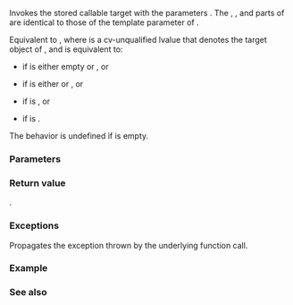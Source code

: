 {{cpp/utility/functional/move_only_function/title | operator()}}
{{cpp/utility/functional/move_only_function/navbar}}
{{ddcl | since=c++23 |
R operator()( Args... args ) /*cv*/ /*ref*/ noexcept(/*noex*/);
}}

Invokes the stored callable target with the parameters {{tt|args}}. The {{c|/*cv*/}}, {{c|/*ref*/}}, and {{c|/*noex*/}} parts of {{c|operator()}} are identical to those of the template parameter of {{tt|std::move_only_function}}.

Equivalent to {{c|return std::invoke_r&lt;R&gt;(/*cv-ref-cast*/(f), std::forward&lt;Args&gt;(args)...);}}, where {{tt|f}} is a cv-unqualified lvalue that denotes the target object of {{c|*this}}, and {{c|/*cv-ref-cast*/(f)}} is equivalent to:
* {{c|f}} if {{spar|cv}} {{spar|ref}} is either empty or {{c|&amp;}}, or
* {{c|std::as_const(f)}} if {{spar|cv}} {{spar|ref}} is either {{c|const}} or {{c|const &amp;}}, or
* {{c|std::move(f)}} if {{spar|cv}} {{spar|ref}} is {{c|&amp;&amp;}}, or
* {{c|std::move(std::as_const(f))}} if {{spar|cv}} {{spar|ref}} is {{c|const &amp;&amp;}}.

The behavior is undefined if {{c|*this}} is empty.

===Parameters===
{{par begin}}
{{par | args | parameters to pass to the stored callable target}}
{{par end}}

===Return value===
{{c|std::invoke_r&lt;R&gt;(/*cv-ref-cast*/(f), std::forward&lt;Args&gt;(args)...)}}.

===Exceptions===
Propagates the exception thrown by the underlying function call.

===Example===
{{example
 | The following example shows how {{lc|std::move_only_function}} can passed to other functions by value. Also, it shows how {{lc|std::move_only_function}} can store lambdas.
 | code=
#include &lt;iostream&gt;
#include &lt;functional&gt;

void call(std::move_only_function&lt;int() const&gt; f)  // can be passed by value
{ 
    std::cout &lt;&lt; f() &lt;&lt; '\n';
}

int normal_function() 
{
    return 42;
}

int main()
{
    int n = 1;
    auto lambda = [&amp;n](){ return n; };
    std::move_only_function&lt;int() const&gt; f = lambda;
    call(std::move(f));

    n = 2;
    call(lambda); 

    f = normal_function; 
    call(std::move(f));
}
 | output=
1
2
42
}}

===See also===
{{dsc begin}}
{{dsc inc | cpp/utility/functional/function/dsc operator()}}
{{dsc inc | cpp/utility/functional/reference_wrapper/dsc operator()}}
{{dsc inc | cpp/utility/functional/dsc invoke}}
{{dsc end}}

{{langlinks|de|es|fr|it|ja|pt|ru|zh}}
